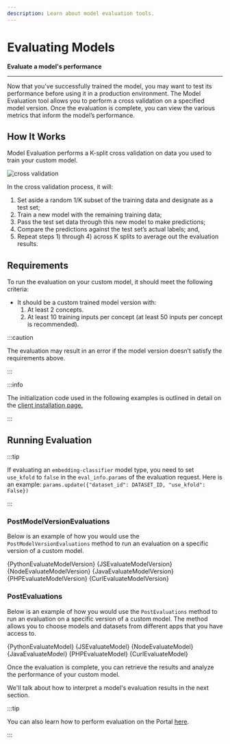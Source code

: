 ```yaml
---
description: Learn about model evaluation tools.
---
```


# Evaluating Models

**Evaluate a model's performance**
<hr />

Now that you've successfully trained the model, you may want to test its performance before using it in a production environment. 
The Model Evaluation tool allows you to perform a cross validation on a specified model version. Once the evaluation is complete, you can view the various metrics that inform the model’s performance.

## How It Works

Model Evaluation performs a K-split cross validation on data you used to train your custom model.

![cross validation](/img/cross_validation.jpg)

In the cross validation process, it will: 
1. Set aside a random 1/K subset of the training data and designate as a test set; 
2. Train a new model with the remaining training data; 
3. Pass the test set data through this new model to make predictions; 
4. Compare the predictions against the test set’s actual labels; and,
5. Repeat steps 1\) through 4\) across K splits to average out the evaluation results.

## Requirements

To run the evaluation on your custom model, it should meet the following criteria:

* It should be a custom trained model version with:
  1. At least 2 concepts.
  2. At least 10 training inputs per concept \(at least 50 inputs per concept is recommended\).

:::caution

The evaluation may result in an error if the model version doesn’t satisfy the requirements above.

:::

:::info

The initialization code used in the following examples is outlined in detail on the [client installation page.](https://docs.clarifai.com/api-guide/api-overview/api-clients/#client-installation-instructions)

:::




## Running Evaluation

:::tip

If evaluating an `embedding-classifier` model type, you need to set `use_kfold` to `false` in the `eval_info.params` of the evaluation request. Here is an example:
`params.update({"dataset_id": DATASET_ID, "use_kfold": False})`

:::

### PostModelVersionEvaluations

Below is an example of how you would use the `PostModelVersionEvaluations` method to run an evaluation on a specific version of a custom model.

<Tabs>

<TabItem value="python" label="Python">
    <CodeBlock className="language-python">{PythonEvaluateModelVersion}</CodeBlock>
</TabItem>

<TabItem value="js_rest" label="JavaScript (REST)">
 <CodeBlock className="language-javascript">{JSEvaluateModelVersion}</CodeBlock>
</TabItem>

<TabItem value="nodejs" label="NodeJS">
 <CodeBlock className="language-javascript">{NodeEvaluateModelVersion}</CodeBlock>
</TabItem>

<TabItem value="java" label="Java">
 <CodeBlock className="language-java">{JavaEvaluateModelVersion}</CodeBlock>
</TabItem>

<TabItem value="php" label="PHP">
    <CodeBlock className="language-php">{PHPEvaluateModelVersion}</CodeBlock>
</TabItem>

<TabItem value="curl" label="cURL">
    <CodeBlock className="language-bash">{CurlEvaluateModelVersion}</CodeBlock>
</TabItem>

</Tabs>

### PostEvaluations

Below is an example of how you would use the `PostEvaluations` method to run an evaluation on a specific version of a custom model. The method allows you to choose models and datasets from different apps that you have access to.

<Tabs>

<TabItem value="python" label="Python">
    <CodeBlock className="language-python">{PythonEvaluateModel}</CodeBlock>
</TabItem>

<TabItem value="js_rest" label="JavaScript (REST)">
 <CodeBlock className="language-javascript">{JSEvaluateModel}</CodeBlock>
</TabItem>

<TabItem value="nodejs" label="NodeJS">
 <CodeBlock className="language-javascript">{NodeEvaluateModel}</CodeBlock>
</TabItem>

<TabItem value="java" label="Java">
 <CodeBlock className="language-java">{JavaEvaluateModel}</CodeBlock>
</TabItem>

<TabItem value="php" label="PHP">
    <CodeBlock className="language-php">{PHPEvaluateModel}</CodeBlock>
</TabItem>

<TabItem value="curl" label="cURL">
    <CodeBlock className="language-bash">{CurlEvaluateModel}</CodeBlock>
</TabItem>

</Tabs>

Once the evaluation is complete, you can retrieve the results and analyze the performance of your custom model.

We'll talk about how to interpret a model's evaluation results in the next section. 

:::tip

You can also learn how to perform evaluation on the Portal [here](https://docs.clarifai.com/portal-guide/evaluate/). 

:::

